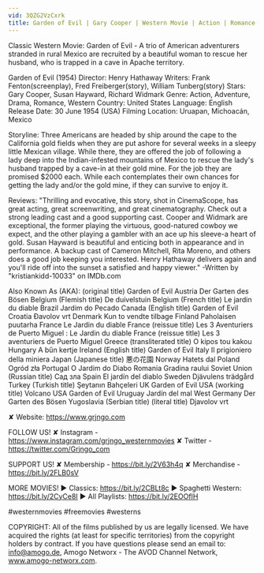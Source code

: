 ```yaml
---
vid: 3QZG2VzCxrk
title: Garden of Evil | Gary Cooper | Western Movie | Action | Romance | Full Movie English
---
```


Classic Western Movie: Garden of Evil - A trio of American adventurers stranded in rural Mexico are recruited by a beautiful woman to rescue her husband, who is trapped in a cave in Apache territory.

Garden of Evil (1954)
Director: Henry Hathaway
Writers: Frank Fenton(screenplay), Fred Freiberger(story), William Tunberg(story)
Stars: Gary Cooper, Susan Hayward, Richard Widmark
Genre: Action, Adventure, Drama, Romance, Western
Country: United States
Language: English
Release Date: 30 June 1954 (USA)
Filming Location: Uruapan, Michoacán, Mexico

Storyline:
Three Americans are headed by ship around the cape to the California gold fields when they are put ashore for several weeks in a sleepy little Mexican village. While there, they are offered the job of following a lady deep into the Indian-infested mountains of Mexico to rescue the lady's husband trapped by a cave-in at their gold mine. For the job they are promised $2000 each. While each contemplates their own chances for getting the lady and/or the gold mine, if they can survive to enjoy it.

Reviews:
"Thrilling and evocative, this story, shot in CinemaScope, has great acting, great screenwriting, and great cinematography. Check out a strong leading cast and a good supporting cast. Cooper and Widmark are exceptional, the former playing the virtuous, good-natured cowboy we expect, and the other playing a gambler with an ace up his sleeve-a heart of gold. Susan Hayward is beautiful and enticing both in appearance and in performance. A backup cast of Cameron Mitchell, Rita Moreno, and others does a good job keeping you interested. Henry Hathaway delivers again and you'll ride off into the sunset a satisfied and happy viewer." -Written by "kristiankidd-10033" on IMDb.com

Also Known As (AKA):
(original title) Garden of Evil
Austria Der Garten des Bösen
Belgium (Flemish title) De duivelstuin
Belgium (French title) Le jardin du diable
Brazil Jardim do Pecado
Canada (English title) Garden of Evil
Croatia Đavolov vrt
Denmark Kun to vendte tilbage
Finland Paholaisen puutarha
France Le Jardin du diable
France (reissue title) Les 3 Aventuriers de Puerto Miguel : Le Jardin du diable
France (reissue title) Les 3 aventuriers de Puerto Miguel
Greece (transliterated title) O kipos tou kakou
Hungary A bűn kertje
Ireland (English title) Garden of Evil
Italy Il prigioniero della miniera
Japan (Japanese title) 悪の花園
Norway Hatets dal
Poland Ogród zła
Portugal O Jardim do Diabo
Romania Gradina raului
Soviet Union (Russian title) Сад зла
Spain El jardín del diablo
Sweden Djävulens trädgård
Turkey (Turkish title) Şeytanın Bahçeleri
UK Garden of Evil
USA (working title) Volcano
USA Garden of Evil
Uruguay Jardín del mal
West Germany Der Garten des Bösen
Yugoslavia (Serbian title) (literal title) Djavolov vrt

✘ Website: https://www.grjngo.com

FOLLOW US!
✘ Instagram - https://www.instagram.com/grjngo_westernmovies
✘ Twitter - https://twitter.com/Grjngo_com

SUPPORT US!
✘ Membership - https://bit.ly/2V63h4q
✘ Merchandise - https://bit.ly/2FLB0sV

MORE MOVIES! 
► Classics: https://bit.ly/2CBLt8c 
► Spaghetti Western: https://bit.ly/2CyCe8I 
► All Playlists: https://bit.ly/2EOOfIH 

#westernmovies #freemovies #westerns

COPYRIGHT: All of the films published by us are legally licensed. We have acquired the rights (at least for specific territories) from the copyright holders by contract. If you have questions please send an email to: info@amogo.de, Amogo Networx - The AVOD Channel Network, www.amogo-networx.com.